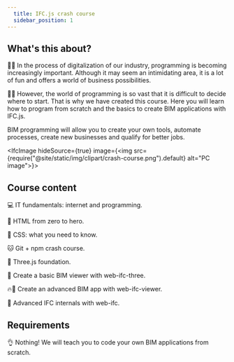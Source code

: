```yaml
---
  title: IFC.js crash course
  sidebar_position: 1
---
```



## What's this about?

👩‍💻 In the process of digitalization of our industry, programming is becoming increasingly important. Although it may seem an intimidating area, it is a lot of fun and offers a world of business possibilities.

👩‍🏫 However, the world of programming is so vast that it is difficult to decide where to start. That is why we have created this course. Here you will learn how to program from scratch and the basics to create BIM applications with IFC.js.

<IfcCard>BIM programming will allow you to create your own tools, automate processes, create new businesses and qualify for better jobs.</IfcCard>

<IfcImage hideSource={true} image={<img src={require("@site/static/img/clipart/crash-course.png").default} alt="PC image"></img>}></IfcImage>

## Course content

<IfcCard>💻 IT fundamentals: internet and programming.</IfcCard>

<IfcCard>🌳 HTML from zero to hero.</IfcCard>

<IfcCard>💅 CSS: what you need to know.</IfcCard>

<IfcCard>🐱 Git + npm crash course.</IfcCard>

<IfcCard>🎥 Three.js foundation.</IfcCard>

<IfcCard>🚀 Create a basic BIM viewer with web-ifc-three.</IfcCard>

<IfcCard>🔥🚀 Create an advanced BIM app with web-ifc-viewer.</IfcCard>

<IfcCard>🧠 Advanced IFC internals with web-ifc.</IfcCard>

## Requirements

👌 Nothing! We will teach you to code your own BIM applications from scratch.
